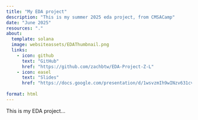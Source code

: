 ```yaml
---
title: "My EDA project"
description: "This is my summer 2025 eda project, from CMSACamp"
date: "June 2025"
resources: "."
about:
  template: solana
  image: websiteassets/EDAThumbnail.png
  links:
    - icon: github
      text: "GitHub"
      href: "https://github.com/zachbtw/EDA-Project-Z-L"
    - icon: easel
      text: "Slides"
      href: "https://docs.google.com/presentation/d/1wsvzmIh9wINzv631cvDEfHDuV8Q0bW2oGWzq2yQEneU/edit?usp=sharing"
    
format: html
---
```


This is my EDA project...